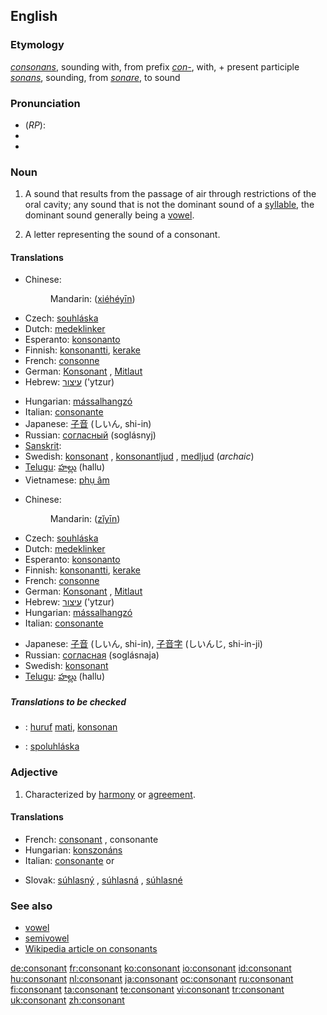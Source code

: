 ==English==

===Etymology===
{{L.}} ''[[consonans]]'', sounding with, from prefix ''[[con-]]'', with, + present participle ''[[sonans]]'', sounding, from ''[[sonare]]'', to sound

===Pronunciation===
* (''RP''): {{enPR|kŏn'sənənt}}
* {{IPA|/ˈkɒnsənənt/}}
* {{SAMPA|/"kQns@n@nt/}}

===Noun===
{{en-noun}}

# {{context|phonetics}} A sound that results from the passage of air through restrictions of the oral cavity; any sound that is not the dominant sound of a [[syllable]], the dominant sound generally being a [[vowel]].
# A letter representing the sound of a consonant.

====Translations====
{{trans-top|sound}}
* Chinese:
*: Mandarin: {{zh-ts|[[協和]][[音]]|[[协和]][[音]]}} ([[xié]][[hé]][[yīn]])
* Czech: [[souhláska]] {{f}}
* Dutch: [[medeklinker]] {{m}}
* Esperanto: [[konsonanto]]
* Finnish: [[konsonantti]], [[kerake]]
* French: [[consonne]] {{f}}
* German: [[Konsonant]] {{m}}, [[Mitlaut]] {{m}}
* Hebrew: [[עיצור]] ('ytzur) {{m}}
{{trans-mid}}
* Hungarian: [[mássalhangzó]]
* Italian: [[consonante]] {{f}}
* Japanese: [[子音]] (しいん, shi-in)
* Russian: [[согласный]] (soglásnyj) {{m}}
* [[Sanskrit]]: {{t|sa|sc=Deva|व्यञ्जन|tr=vyáñjana|m}}
* Swedish: [[konsonant]] {{c}}, [[konsonantljud]] {{n}}, [[medljud]] {{n}} (''archaic'')
* [[Telugu]]: [[హల్లు]] (hallu)
* Vietnamese: [[phụ âm]]
{{trans-bottom}}

{{trans-top|letter}}
* Chinese:
*: Mandarin: {{zh-ts|子音|子音}} ([[zǐ]][[yīn]])
* Czech: [[souhláska]] {{f}}
* Dutch: [[medeklinker]] {{m}}
* Esperanto: [[konsonanto]]
* Finnish: [[konsonantti]], [[kerake]]
* French: [[consonne]] {{f}}
* German: [[Konsonant]] {{m}}, [[Mitlaut]] {{m}}
* Hebrew: [[עיצור]] ('ytzur) {{m}}
* Hungarian: [[mássalhangzó]]
* Italian: [[consonante]] {{f}}
{{trans-mid}}
* Japanese: [[子音]] (しいん, shi-in), [[子音字]] (しいんじ, shi-in-ji)
* Russian: [[согласная]] (soglásnaja) {{f}}
* Swedish: [[konsonant]] {{c}}
* [[Telugu]]: [[హల్లు]] (hallu)
{{trans-bottom}}

=====Translations to be checked=====
<!--Remove this section once all of the translations below have been moved into the tables above.-->
{{checktrans}}
* {{ttbc|Indonesian}}: [[huruf]] [[mati]], [[konsonan]]
* {{ttbc|Slovak}}: [[spoluhláska]] {{f}}

===Adjective===
{{en-adj}}

# Characterized by [[harmony]] or [[agreement]].
{{seeCites}}

====Translations====
{{top}}
* French: [[consonant#French|consonant]] {{m}}, consonante {{f}}
* Hungarian: [[konszonáns]]
* Italian: [[consonante]] {{m}} or {{f}}
{{mid}}
* Slovak: [[súhlasný]] {{m}}, [[súhlasná]] {{f}}, [[súhlasné]] {{n}}
{{bottom}}

===See also===
* [[vowel]]
* [[semivowel]]
* [[w:consonant|Wikipedia article on consonants]]

[[de:consonant]]
[[fr:consonant]]
[[ko:consonant]]
[[io:consonant]]
[[id:consonant]]
[[hu:consonant]]
[[nl:consonant]]
[[ja:consonant]]
[[oc:consonant]]
[[ru:consonant]]
[[fi:consonant]]
[[ta:consonant]]
[[te:consonant]]
[[vi:consonant]]
[[tr:consonant]]
[[uk:consonant]]
[[zh:consonant]]